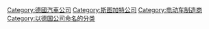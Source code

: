 {{Commonscat|Daimler AG}}

[[Category:德國汽車公司|Category:德國汽車公司]]
[[Category:斯图加特公司|Category:斯图加特公司]]
[[Category:电动车制造商|Category:电动车制造商]]
[[Category:以德国公司命名的分类|Category:以德国公司命名的分类]]